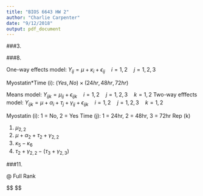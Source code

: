 ```yaml
---
title: "BIOS 6643 HW 2"
author: "Charlie Carpenter"
date: "9/12/2018"
output: pdf_document
---
```


###3.


\begin{align}

\end{align}

###8.

One-way effects model: $Y_{ij} = \mu + \kappa_i + \epsilon_{ij} \quad i = 1,2 \quad j = 1,2,3$

Myostatin*Time (i): $(Yes, No)\times(24hr, 48hr, 72hr)$

Means model: $Y_{ijk} = \mu_{ij} + \epsilon_{ijk}\quad i = 1,2 \quad j = 1,2,3 \quad k = 1,2$
Two-way efffects model: $Y_{ijk} = \mu + \alpha_i + \tau_j + \gamma_{ij} + \epsilon_{ijk} \quad i = 1,2 \quad j = 1,2,3 \quad k = 1,2$

Myostatin (i): 1 = No, 2 = Yes
Time (j): 1 = 24hr, 2 = 48hr, 3 = 72hr
Rep (k)

1. $\mu_{2,2}$
2. $\mu + \alpha_2 + \tau_2 + \gamma_{2,2}$
3. $\kappa_5 - \kappa_6$
4. $\tau_2 + \gamma_{2,2} - (\tau_3 + \gamma_{2,3})$

###11.

@ Full Rank 

$$ \left[\begin{array}
{rrrrrrrr}
1 & 1 & 0 & 0 & t_1 & t_1 & 0 & 0\\
1 & 1 & 0 & 0 & t_2 & t_2 & 0 & 0\\
\vdot & \vdot & \vdot & \vdot & \vdot & \vdot & \vdot & \vdot &\\

1 & 8 & 9 \\


\end{array}\right]
$$


